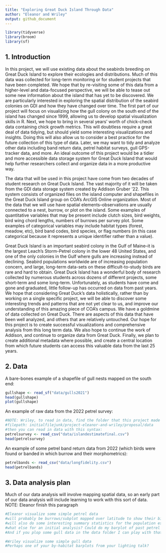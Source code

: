 ```yaml
---
title: "Exploring Great Duck Island Through Data"
author: "Eleanor and Wriley"
output: github_document
---
```


```r
library(tidyverse)
library(broom)
library(sf)
```

## 1. Introduction

In this project, we will use existing data about the seabirds breeding on Great Duck Island to explore their ecologies and distributions. Much of this data was collected for long-term monitoring or for student projects that have been completed. We hope that by re-visiting some of this data from a higher-level and data-focused perspective, we will be able to tease out some new information about the island that has yet to be discovered. We are particularly interested in exploring the spatial distribution of the seabird colonies on GDI and how they have changed over time. The first part of our project will focus on visualizing how the gull colony on the south end of the island has changed since 1999, allowing us to develop spatial visualization skills in R. Next, we hope to bring in several years' worth of chick-check data containing chick growth metrics. This will doubtless require a great deal of data tidying, but should yield some interesting visualizations and insights. Doing this will also allow us to consider a best practice for the future collection of this type of data. Later, we may want to tidy and analyze other data including band return data, petrel habitat surveys, gull GPS-tracker data, and more. An ideal outcome of this project would be a tidier and more accessible data storage system for Great Duck Island that would help further researchers collect and organize data in a more productive way. 

The data that will be used in this project have come from two decades of student research on Great Duck Island. The vast majority of it will be taken from the GDI data storage system created by Addison Gruber '22. This system consists of organized files on the island computer and shapefiles in the Great Duck Island group on COA's ArcGIS Online organization. Most of the data that we will use have spatial elements--observations are usually connected to a nest, burrow, or plot on the island. Some examples of quantitative variables that may be present include clutch sizes, bird weights, bird wing chord lengths, numbers of burrows per survey plot. Some examples of categorical variables may include habitat types (forest, meadow, etc), bird band codes, bird species, or flag numbers (in this case categorical because it represents a unique identifier rather than a value).

Great Duck Island is an important seabird colony in the Gulf of Maine--it is the largest Leach's Storm-Petrel colony in the lower 48 United States, and one of the only colonies in the Gulf where gulls are increasing instead of declining. Seabird populations worldwide are of increasing population concern, and large, long-term data-sets on these difficult-to-study birds are rare and hard to obtain. Great Duck Island has a wonderful body of research collected by numerous students across dozens of different projects, some short-term and some long-term. Unfortunately, as students have come and gone and graduated, little follow-up has occurred on data from past years. We hope that considering Great Duck's data holistically, rather than by working on a single specific project, we will be able to discover some interesting trends and patterns that are not yet clear to us, and improve our understanding of this amazing piece of COA's campus. We have a goldmine of data collected on Great Duck. There are aspects of this data that have been well analyzed, and others that are relatively untouched. Our hope for this project is to create successful visualizations and comprehensive analysis from this long term data. We also hope to continue the work of Addison, and continue to organize data from Great Duck. Finally, we plan to create additional metadata where possible, and create a central location from which future students can access this valuable data from the last 25 years.


## 2. Data

A bare-bones example of a shapefile of gull nests mapped on the south end:
```r
gullshape <- read_sf("data/gulls2021")
head(gullshape)
plot(gullshape)
```

An example of raw data from the 2022 petrel survey:

```r
#NOTE: Wriley, to read in data, find the folder that this project made on your computer, go to the proposal folder within that folder, and plop your data files into the data folder within the proposal folder:
#filepath: initialfilejunk/project-eleanor-and-wriley/proposal/data
#then you can read in data with this syntax:
petrelsurvey <- read_csv("data/islandestimatefinal.csv")
head(petrelsurvey)
```

An example of some petrel band return data from 2022 (which birds were found or banded in which burrow and their morphometrics):
```r
petrelbands <- read_csv("data/longfidelity.csv")
head(petrelbands)
```


## 3. Data analysis plan

Much of our data analysis will involve mapping spatial data, so an early part of our data analysis will include learning to work with this sort of data. NOTE: Eleanor finish this paragraph

```r
#Eleanor visualize some simple petrel data
#will probably be burrows/subplot mapped over latitude to show their bimodal distribution
#will also do some interesting summary statistics for the population estimate perhaps
#what else for an initial analysis? Could do my barplot of past petrel counts or something
#And if you plop some gull data in the data folder I can play with that too
```

```r
#Wriley visualize some simple gull data
#Perhaps one of your by-habitat barplots from your lighting talk? 
```


